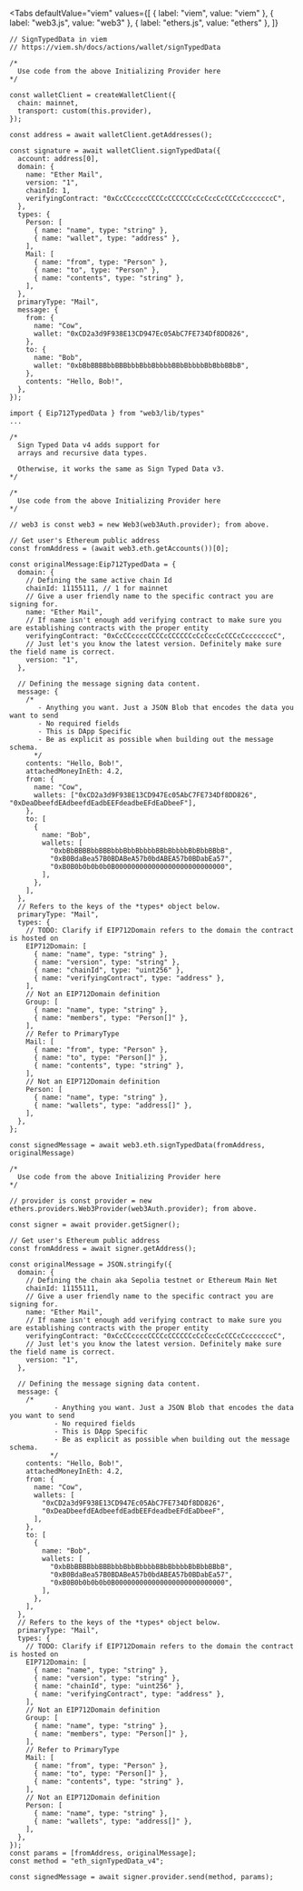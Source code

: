 
<Tabs
  defaultValue="viem"
  values={[
    { label: "viem", value: "viem" },
    { label: "web3.js", value: "web3" },
    { label: "ethers.js", value: "ethers" },
  ]}
>
<TabItem value="viem">

```tsx
// SignTypedData in viem
// https://viem.sh/docs/actions/wallet/signTypedData

/*
  Use code from the above Initializing Provider here
*/

const walletClient = createWalletClient({
  chain: mainnet,
  transport: custom(this.provider),
});

const address = await walletClient.getAddresses();

const signature = await walletClient.signTypedData({
  account: address[0],
  domain: {
    name: "Ether Mail",
    version: "1",
    chainId: 1,
    verifyingContract: "0xCcCCccccCCCCcCCCCCCcCcCccCcCCCcCcccccccC",
  },
  types: {
    Person: [
      { name: "name", type: "string" },
      { name: "wallet", type: "address" },
    ],
    Mail: [
      { name: "from", type: "Person" },
      { name: "to", type: "Person" },
      { name: "contents", type: "string" },
    ],
  },
  primaryType: "Mail",
  message: {
    from: {
      name: "Cow",
      wallet: "0xCD2a3d9F938E13CD947Ec05AbC7FE734Df8DD826",
    },
    to: {
      name: "Bob",
      wallet: "0xbBbBBBBbbBBBbbbBbbBbbbbBBbBbbbbBbBbbBBbB",
    },
    contents: "Hello, Bob!",
  },
});
```

</TabItem>
<TabItem value="web3">

```tsx
import { Eip712TypedData } from "web3/lib/types"
...

/*
  Sign Typed Data v4 adds support for
  arrays and recursive data types.

  Otherwise, it works the same as Sign Typed Data v3.
*/

/*
  Use code from the above Initializing Provider here
*/

// web3 is const web3 = new Web3(web3Auth.provider); from above.

// Get user's Ethereum public address
const fromAddress = (await web3.eth.getAccounts())[0];

const originalMessage:Eip712TypedData = {
  domain: {
    // Defining the same active chain Id
    chainId: 11155111, // 1 for mainnet
    // Give a user friendly name to the specific contract you are signing for.
    name: "Ether Mail",
    // If name isn't enough add verifying contract to make sure you are establishing contracts with the proper entity
    verifyingContract: "0xCcCCccccCCCCcCCCCCCcCcCccCcCCCcCcccccccC",
    // Just let's you know the latest version. Definitely make sure the field name is correct.
    version: "1",
  },

  // Defining the message signing data content.
  message: {
    /*
       - Anything you want. Just a JSON Blob that encodes the data you want to send
       - No required fields
       - This is DApp Specific
       - Be as explicit as possible when building out the message schema.
      */
    contents: "Hello, Bob!",
    attachedMoneyInEth: 4.2,
    from: {
      name: "Cow",
      wallets: ["0xCD2a3d9F938E13CD947Ec05AbC7FE734Df8DD826", "0xDeaDbeefdEAdbeefdEadbEEFdeadbeEFdEaDbeeF"],
    },
    to: [
      {
        name: "Bob",
        wallets: [
          "0xbBbBBBBbbBBBbbbBbbBbbbbBBbBbbbbBbBbbBBbB",
          "0xB0BdaBea57B0BDABeA57b0bdABEA57b0BDabEa57",
          "0xB0B0b0b0b0b0B000000000000000000000000000",
        ],
      },
    ],
  },
  // Refers to the keys of the *types* object below.
  primaryType: "Mail",
  types: {
    // TODO: Clarify if EIP712Domain refers to the domain the contract is hosted on
    EIP712Domain: [
      { name: "name", type: "string" },
      { name: "version", type: "string" },
      { name: "chainId", type: "uint256" },
      { name: "verifyingContract", type: "address" },
    ],
    // Not an EIP712Domain definition
    Group: [
      { name: "name", type: "string" },
      { name: "members", type: "Person[]" },
    ],
    // Refer to PrimaryType
    Mail: [
      { name: "from", type: "Person" },
      { name: "to", type: "Person[]" },
      { name: "contents", type: "string" },
    ],
    // Not an EIP712Domain definition
    Person: [
      { name: "name", type: "string" },
      { name: "wallets", type: "address[]" },
    ],
  },
};

const signedMessage = await web3.eth.signTypedData(fromAddress, originalMessage)
```

</TabItem>
<TabItem value="ethers">

```tsx
/*
  Use code from the above Initializing Provider here
*/

// provider is const provider = new ethers.providers.Web3Provider(web3Auth.provider); from above.

const signer = await provider.getSigner();

// Get user's Ethereum public address
const fromAddress = await signer.getAddress();

const originalMessage = JSON.stringify({
  domain: {
    // Defining the chain aka Sepolia testnet or Ethereum Main Net
    chainId: 11155111,
    // Give a user friendly name to the specific contract you are signing for.
    name: "Ether Mail",
    // If name isn't enough add verifying contract to make sure you are establishing contracts with the proper entity
    verifyingContract: "0xCcCCccccCCCCcCCCCCCcCcCccCcCCCcCcccccccC",
    // Just let's you know the latest version. Definitely make sure the field name is correct.
    version: "1",
  },

  // Defining the message signing data content.
  message: {
    /*
           - Anything you want. Just a JSON Blob that encodes the data you want to send
           - No required fields
           - This is DApp Specific
           - Be as explicit as possible when building out the message schema.
          */
    contents: "Hello, Bob!",
    attachedMoneyInEth: 4.2,
    from: {
      name: "Cow",
      wallets: [
        "0xCD2a3d9F938E13CD947Ec05AbC7FE734Df8DD826",
        "0xDeaDbeefdEAdbeefdEadbEEFdeadbeEFdEaDbeeF",
      ],
    },
    to: [
      {
        name: "Bob",
        wallets: [
          "0xbBbBBBBbbBBBbbbBbbBbbbbBBbBbbbbBbBbbBBbB",
          "0xB0BdaBea57B0BDABeA57b0bdABEA57b0BDabEa57",
          "0xB0B0b0b0b0b0B000000000000000000000000000",
        ],
      },
    ],
  },
  // Refers to the keys of the *types* object below.
  primaryType: "Mail",
  types: {
    // TODO: Clarify if EIP712Domain refers to the domain the contract is hosted on
    EIP712Domain: [
      { name: "name", type: "string" },
      { name: "version", type: "string" },
      { name: "chainId", type: "uint256" },
      { name: "verifyingContract", type: "address" },
    ],
    // Not an EIP712Domain definition
    Group: [
      { name: "name", type: "string" },
      { name: "members", type: "Person[]" },
    ],
    // Refer to PrimaryType
    Mail: [
      { name: "from", type: "Person" },
      { name: "to", type: "Person[]" },
      { name: "contents", type: "string" },
    ],
    // Not an EIP712Domain definition
    Person: [
      { name: "name", type: "string" },
      { name: "wallets", type: "address[]" },
    ],
  },
});
const params = [fromAddress, originalMessage];
const method = "eth_signTypedData_v4";

const signedMessage = await signer.provider.send(method, params);
```

</TabItem>
</Tabs>
